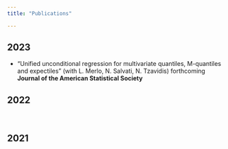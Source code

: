 ```yaml
---
title: "Publications"

---
```




## 2023

-  "Unified unconditional regression for multivariate quantiles, M-quantiles and expectiles" (with L.       Merlo, N. Salvati, N. Tzavidis) forthcoming  **Journal of the American Statistical Society**

## 2022

<br>

## 2021

<br>